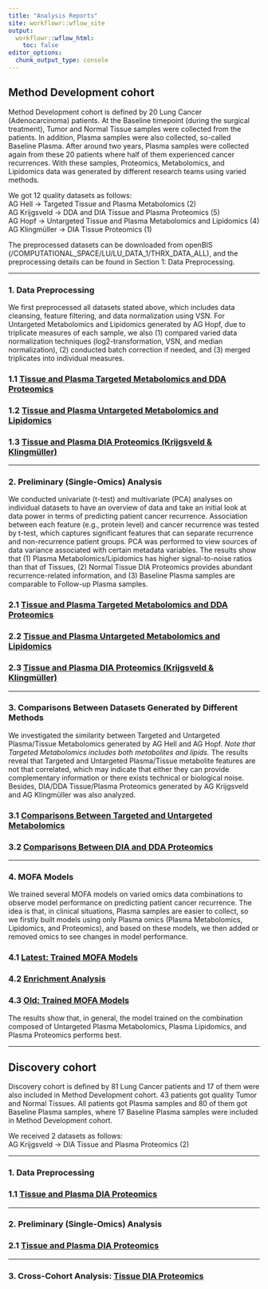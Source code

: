 ```yaml
---
title: "Analysis Reports"
site: workflowr::wflow_site
output:
  workflowr::wflow_html:
    toc: false
editor_options:
  chunk_output_type: console
---
```


## Method Development cohort

Method Development cohort is defined by 20 Lung Cancer (Adenocarcinoma) patients.
At the Baseline timepoint (during the surgical treatment), Tumor and Normal Tissue
samples were collected from the patients. In addition, Plasma samples were also
collected, so-called Baseline Plasma. After around two years, Plasma samples were
collected again from these 20 patients where half of them experienced cancer recurrences.
With these samples, Proteomics, Metabolomics, and Lipidomics data was generated
by different research teams using varied methods.\

We got 12 quality datasets as follows:\
AG Hell &rarr; Targeted Tissue and Plasma Metabolomics (2)\
AG Krijgsveld &rarr; DDA and DIA Tissue and Plasma Proteomics (5)\
AG Hopf &rarr; Untargeted Tissue and Plasma Metabolomics and Lipidomics (4)\
AG Klingmüller &rarr; DIA Tissue Proteomics (1)

The preprocessed datasets can be downloaded from openBIS (/COMPUTATIONAL_SPACE/LU/LU_DATA_1/THRX_DATA_ALL),
and the preprocessing details can be found in Section 1: Data Preprocessing.

---

### 1. Data Preprocessing
We first preprocessed all datasets stated above, which includes data cleansing,
feature filtering, and data normalization using VSN. For Untargeted Metabolomics
and Lipidomics generated by AG Hopf, due to triplicate measures of each sample,
we also (1) compared varied data normalization techniques (log2-transformation,
VSN, and median normalization), (2) conducted batch correction if needed, and (3)
merged triplicates into individual measures.

### 1.1 [Tissue and Plasma Targeted Metabolomics and DDA Proteomics](MethodDev_01_preprocessing_targeted_DDA.html)
### 1.2 [Tissue and Plasma Untargeted Metabolomics and Lipidomics](MethodDev_01_preprocessing_untargeted.html)
<!-- Feature filtering: 67% -->
### 1.3 [Tissue and Plasma DIA Proteomics (Krijgsveld & Klingmüller)](MethodDev_01_preprocessing_DIA.html)
<!-- Feature filtering: 50% -->

---

### 2. Preliminary (Single-Omics) Analysis
We conducted univariate (t-test) and multivariate (PCA) analyses on individual
datasets to have an overview of data and take an initial look at data power in terms
of predicting patient cancer recurrence. Association between each feature (e.g.,
protein level) and cancer recurrence was tested by t-test, which captures significant
features that can separate recurrence and non-recurrence patient groups. PCA was
performed to view sources of data variance associated with certain metadata variables.
The results show that (1) Plasma Metabolomics/Lipidomics has higher signal-to-noise
ratios than that of Tissues, (2) Normal Tissue DIA Proteomics provides abundant
recurrence-related information, and (3) Baseline Plasma samples are comparable to
Follow-up Plasma samples.

### 2.1 [Tissue and Plasma Targeted Metabolomics and DDA Proteomics](MethodDev_02_soa_targeted_DDA.html)
### 2.2 [Tissue and Plasma Untargeted Metabolomics and Lipidomics](MethodDev_02_soa_untargeted.html)
<!-- Feature filtering: 67% -->
### 2.3 [Tissue and Plasma DIA Proteomics (Krijgsveld & Klingmüller)](MethodDev_02_soa_DIA.html)
<!-- Feature filtering: 50% -->

---

### 3. Comparisons Between Datasets Generated by Different Methods
We investigated the similarity between Targeted and Untargeted Plasma/Tissue Metabolomics
generated by AG Hell and AG Hopf. *Note that Targeted Metabolomics includes both*
*metabolites and lipids.* The results reveal that Targeted and Untargeted Plasma/Tissue
metabolite features are not that correlated, which may indicate that either they
can provide complementary information or there exists technical or biological noise.
Besides, DIA/DDA Tissue/Plasma Proteomics generated by AG Krijgsveld and AG Klingmüller
was also analyzed. <!-- Feature filtering: 67% -->

### 3.1 [Comparisons Between Targeted and Untargeted Metabolomics](comparisons_targeted_untargeted.html)
### 3.2 [Comparisons Between DIA and DDA Proteomics](comparisons_DIA_DDA.html)

---

### 4. MOFA Models
We trained several MOFA models on varied omics data combinations to observe model
performance on predicting patient cancer recurrence. The idea is that, in clinical
situations, Plasma samples are easier to collect, so we firstly built models using
only Plasma omics (Plasma Metabolomics, Lipidomics, and Proteomics), and based on
these models, we then added or removed omics to see changes in model performance.
<!-- Feature filtering: 67% -->

### 4.1 [Latest: Trained MOFA Models](mofa_models.html)
### 4.2 [Enrichment Analysis](mofa_downstream_analysis.html)

### 4.3 [Old: Trained MOFA Models](mofa_varied_omics_combinations.html)
The results show that, in general, the model trained on the combination composed
of Untargeted Plasma Metabolomics, Plasma Lipidomics, and Plasma Proteomics performs best.

---

## Discovery cohort
Discovery cohort is defined by 81 Lung Cancer patients and 17 of them were also
included in Method Development cohort. 43 patients got quality Tumor and Normal
Tissues. All patients got Plasma samples and 80 of them got Baseline Plasma samples,
where 17 Baseline Plasma samples were included in Method Development cohort.

We received 2 datasets as follows:\
AG Krijgsveld &rarr; DIA Tissue and Plasma Proteomics (2)

---

### 1. Data Preprocessing

### 1.1 [Tissue and Plasma DIA Proteomics](Discovery_01_preprocessing_DIA.html)

---

### 2. Preliminary (Single-Omics) Analysis

### 2.1 [Tissue and Plasma DIA Proteomics](Discovery_02_soa_DIA.html)

---

### 3. Cross-Cohort Analysis: [Tissue DIA Proteomics](CrossCohort_investigation.html)

